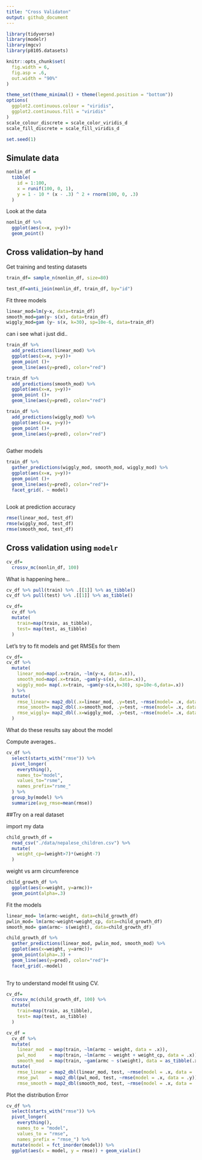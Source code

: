```yaml
---
title: "Cross Validaton"
output: github_document
---
```


```r

library(tidyverse)
library(modelr)
library(mgcv)
library(p8105.datasets)

knitr::opts_chunk$set(
  fig.width = 6,
  fig.asp = .6,
  out.width = "90%"
)

theme_set(theme_minimal() + theme(legend.position = "bottom"))
options(
  ggplot2.continuous.colour = "viridis",
  ggplot2.continuous.fill = "viridis"
)
scale_colour_discrete = scale_color_viridis_d
scale_fill_discrete = scale_fill_viridis_d

set.seed(1)

```

## Simulate data

```r
nonlin_df = 
  tibble(
    id = 1:100,
    x = runif(100, 0, 1),
    y = 1 - 10 * (x - .3) ^ 2 + rnorm(100, 0, .3)
  )
```

Look at the data

```r
nonlin_df %>% 
  ggplot(aes(x=x, y=y))+
  geom_point()
```

## Cross validation--by hand

Get training and testing datasets
```r
train_df= sample_n(nonlin_df, size=80)

test_df=anti_join(nonlin_df, train_df, by="id")
```

Fit three models

```r
linear_mod=lm(y~x, data=train_df)
smooth_mod=gam(y~ s(x), data=train_df)
wiggly_mod=gam (y~ s(x, k=30), sp=10e-6, data=train_df)
```

can i see what i just did..

```r
train_df %>% 
  add_predictions(linear_mod) %>% 
  ggplot(aes(x=x, y=y))+
  geom_point ()+
  geom_line(aes(y=pred), color="red")

train_df %>% 
  add_predictions(smooth_mod) %>% 
  ggplot(aes(x=x, y=y))+
  geom_point ()+
  geom_line(aes(y=pred), color="red")

train_df %>% 
  add_predictions(wiggly_mod) %>% 
  ggplot(aes(x=x, y=y))+
  geom_point ()+
  geom_line(aes(y=pred), color="red")
  
```

Gather models

```r
train_df %>% 
  gather_predictions(wiggly_mod, smooth_mod, wiggly_mod) %>% 
  ggplot(aes(x=x, y=y))+
  geom_point ()+
  geom_line(aes(y=pred), color="red")+
  facet_grid(. ~ model)
  
```

Look at prediction accuracy

```r
rmse(linear_mod, test_df)
rmse(wiggly_mod, test_df)
rmse(smooth_mod, test_df)
```

## Cross validation using `modelr`

```r

cv_df=
  crossv_mc(nonlin_df, 100)
```

What is happening here...

```r
cv_df %>% pull(train) %>% .[[1]] %>% as_tibble()
cv_df %>% pull(test) %>% .[[1]] %>% as_tibble()
```
```r
cv_df=
  cv_df %>% 
  mutate(
    train=map(train, as_tibble),
    test= map(test, as_tibble)
  )
```

Let's try to fit models and get RMSEs for them

```r
cv_df=
cv_df %>% 
  mutate(
    linear_mod=map(.x=train, ~lm(y~x, data=.x)),
    smooth_mod=map(.x=train, ~gam(y~s(x), data=.x)),
    wiggly_mod= map(.x=train, ~gam(y~s(x,k=30), sp=10e-6,data=.x))
  ) %>% 
  mutate(
    rmse_linear= map2_dbl(.x=linear_mod, .y=test, ~rmse(model= .x, data=.y)),
    rmse_smooth= map2_dbl(.x=smooth_mod, .y=test, ~rmse(model= .x, data=.y)),
    rmse_wiggly= map2_dbl(.x=wiggly_mod, .y=test, ~rmse(model= .x, data=.y))
  )
```
What do these results say about the model

Compute averages..

```r

cv_df %>% 
  select(starts_with("rmse")) %>% 
  pivot_longer(
    everything(),
    names_to="model",
    values_to="rsme",
    names_prefix="rsme_"
  ) %>% 
  group_by(model) %>% 
  summarize(avg_rmse=mean(rmse))
```
##Try on a real dataset

import my data

```r

child_growth_df = 
  read_csv("./data/nepalese_children.csv") %>% 
  mutate(
    weight_cp=(weight>7)*(weight-7)
  )

```

weight vs arm circumference

```r
child_growth_df %>% 
  ggplot(aes(x=weight, y=armc))+
  geom_point(alpha=.3)
```

Fit the models

```r
linear_mod= lm(armc~weight, data=child_growth_df)
pwlin_mod= lm(armc~weight+weight_cp, data=child_growth_df)
smooth_mod= gam(armc~ s(weight), data=child_growth_df)
```

```r
child_growth_df %>% 
  gather_predictions(linear_mod, pwlin_mod, smooth_mod) %>% 
  ggplot(aes(x=weight, y=armc))+
  geom_point(alpha=.3) +
  geom_line(aes(y=pred), color="red")+
  facet_grid(.~model)
               
```

Try to understand model fit using CV.

```r
cv_df=
  crossv_mc(child_growth_df, 100) %>% 
  mutate(
    train=map(train, as_tibble),
    test= map(test, as_tibble)
  )
```

```r
cv_df = 
  cv_df %>% 
  mutate(
    linear_mod  = map(train, ~lm(armc ~ weight, data = .x)),
    pwl_mod     = map(train, ~lm(armc ~ weight + weight_cp, data = .x)),
    smooth_mod  = map(train, ~gam(armc ~ s(weight), data = as_tibble(.x)))) %>% 
  mutate(
    rmse_linear = map2_dbl(linear_mod, test, ~rmse(model = .x, data = .y)),
    rmse_pwl    = map2_dbl(pwl_mod, test, ~rmse(model = .x, data = .y)),
    rmse_smooth = map2_dbl(smooth_mod, test, ~rmse(model = .x, data = .y)))
```

Plot the distribution Error

```r
cv_df %>% 
  select(starts_with("rmse")) %>% 
  pivot_longer(
    everything(),
    names_to = "model", 
    values_to = "rmse",
    names_prefix = "rmse_") %>% 
  mutate(model = fct_inorder(model)) %>% 
  ggplot(aes(x = model, y = rmse)) + geom_violin()
```

